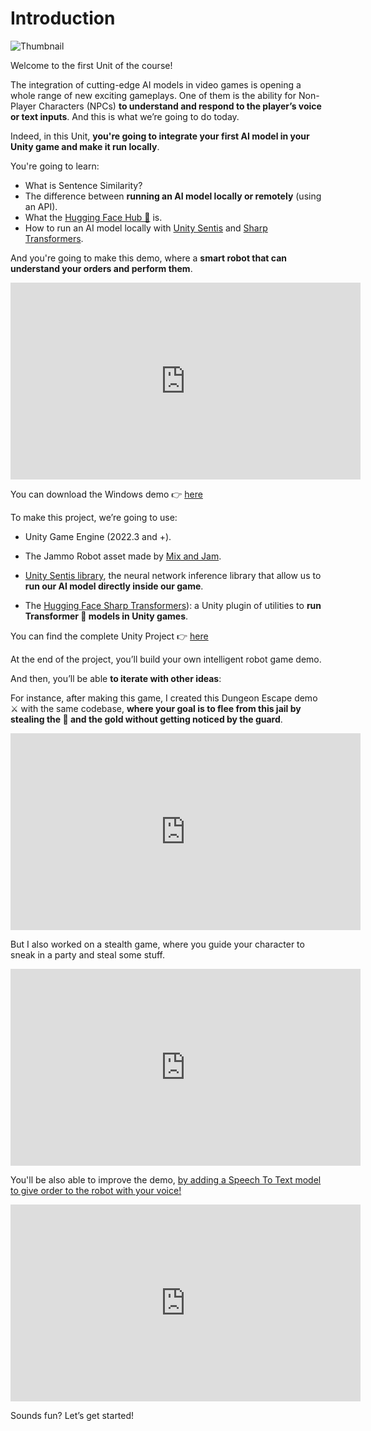 # Introduction

<img src="https://huggingface.co/datasets/huggingface-ml-4-games-course/course-images/resolve/main/en/unit1/unity/thumbnail.png" alt="Thumbnail" />

Welcome to the first Unit of the course! 

The integration of cutting-edge AI models in video games is opening a whole range of new exciting gameplays. One of them is the ability for Non-Player Characters (NPCs) **to understand and respond to the player’s voice or text inputs**. And this is what we’re going to do today.

Indeed, in this Unit, **you're going to integrate your first AI model in your Unity game and make it run locally**.

You're going to learn:

- What is Sentence Similarity?
- The difference between **running an AI model locally or remotely** (using an API).
- What the [Hugging Face Hub 🤗](https://huggingface.co/models?library=unity-sentis) is.
- How to run an AI model locally with [Unity Sentis](https://docs.unity3d.com/Packages/com.unity.sentis@latest) and [Sharp Transformers](https://github.com/huggingface/sharp-transformers).

And you're going to make this demo, where a **smart robot that can understand your orders and perform them**.

<iframe width="560" height="315" src="https://www.youtube.com/embed/mU6ih2BBAus?si=Vh1XQoFVbEvuCtYb" title="YouTube video player" frameborder="0" allow="accelerometer; autoplay; clipboard-write; encrypted-media; gyroscope; picture-in-picture; web-share" allowfullscreen></iframe>

You can download the Windows demo 👉 [here](https://singularite.itch.io/jammo-the-robot-with-unity-sentis)

To make this project, we’re going to use:

- Unity Game Engine (2022.3 and +).

- The Jammo Robot asset made by [Mix and Jam](https://www.youtube.com/channel/UCLyVUwlB_Hahir_VsKkGPIA).

- [Unity Sentis library](https://docs.unity3d.com/Packages/com.unity.sentis@latest), the neural network inference library that allow us to **run our AI model directly inside our game**.

- The [Hugging Face Sharp Transformers](https://github.com/huggingface/sharp-transformers)): a Unity plugin of utilities to **run Transformer 🤗 models in Unity games**.

You can find the complete Unity Project 👉 [here](https://huggingface.co/datasets/huggingface-ml-4-games-course/unity-demos/resolve/main/unit1/Jammo%20the%20Robot%20Sentis%20(v2).zip?download=true)

At the end of the project, you’ll build your own intelligent robot game demo. 


And then, you’ll be able **to iterate with other ideas**:


For instance, after making this game, I created this Dungeon Escape demo ⚔️ with the same codebase, **where your goal is to flee from this jail by stealing the 🔑 and the gold without getting noticed by the guard**.


<iframe width="560" height="315" src="https://www.youtube.com/embed/L8LlOlYc3wI?si=ZILzXsuLwl__fYbx" title="YouTube video player" frameborder="0" allow="accelerometer; autoplay; clipboard-write; encrypted-media; gyroscope; picture-in-picture; web-share" allowfullscreen></iframe>


But I also worked on a stealth game, where you guide your character to sneak in a party and steal some stuff.

<iframe width="560" height="315" src="https://www.youtube.com/embed/mU6ih2BBAus?si=Vh1XQoFVbEvuCtYb" title="YouTube video player" frameborder="0" allow="accelerometer; autoplay; clipboard-write; encrypted-media; gyroscope; picture-in-picture; web-share" allowfullscreen></iframe>

You'll be also able to improve the demo, [by adding a Speech To Text model to give order to the robot with your voice!](https://thomassimonini.substack.com/p/building-ai-driven-voice-recognition)

<iframe width="560" height="315" src="https://www.youtube.com/embed/TzHTLW2zOlY?si=LekdMO6vp2_qM-aR" title="YouTube video player" frameborder="0" allow="accelerometer; autoplay; clipboard-write; encrypted-media; gyroscope; picture-in-picture; web-share" allowfullscreen></iframe>


Sounds fun? Let’s get started!


